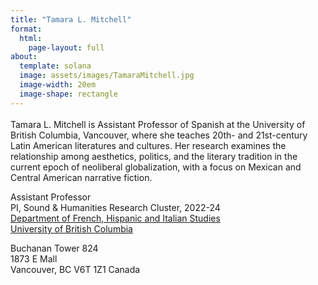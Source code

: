 ```yaml
---
title: "Tamara L. Mitchell"
format: 
  html: 
    page-layout: full
about:
  template: solana
  image: assets/images/TamaraMitchell.jpg
  image-width: 20em
  image-shape: rectangle
---
```


<div style="color: #39507d; font-size: 1.25em">
<a href="https://github.com/tamaraleemitchell">
<i class="bi bi-github"></i></a> 
<a href="https://scholar.google.com/citations?user=W1JfaXUAAAAJ&hl=en&oi=sra">
<i class="ai ai-google-scholar"></i></a> 
<a href="https://twitter.com/spanglishtammy"> 
<i class="bi bi-twitter"></i></a> 
<a href="https://orcid.org/0000-0001-9163-2393"> 
<i class="ai ai-orcid"></i></a> 
<a href="mailto:tamara.mitchell@ubc.ca"> 
<i class="bi bi-envelope"></i></a> 
<a href="assets/research/CV_TamaraMitchell.pdf">
<i class="ai ai-cv"></i></a> 
</div>

Tamara L. Mitchell is Assistant Professor of Spanish at the University of British Columbia, Vancouver, where she teaches 20th- and 21st-century Latin American literatures and cultures. Her research examines the relationship among aesthetics, politics, and the literary tradition in the current epoch of neoliberal globalization, with a focus on Mexican and Central American narrative fiction. 

Assistant Professor  
PI, Sound & Humanities Research Cluster, 2022-24  
[Department of French, Hispanic and Italian Studies](https://fhis.ubc.ca/)  
[University of British Columbia](https://ubc.ca/)<br>

Buchanan Tower 824  
1873 E Mall  
Vancouver, BC V6T 1Z1 Canada
